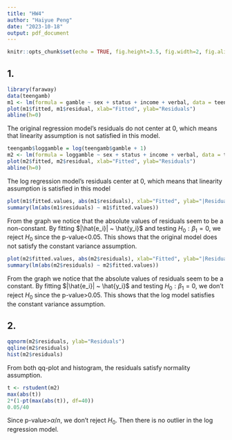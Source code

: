 ```yaml
---
title: "HW4"
author: "Haiyue Peng"
date: "2023-10-18"
output: pdf_document
---
```


```r
knitr::opts_chunk$set(echo = TRUE, fig.height=3.5, fig.width=2, fig.align = "center")
```

## 1.

```r
library(faraway)
data(teengamb)
m1 <- lm(formula = gamble ~ sex + status + income + verbal, data = teengamb)
plot(m1$fitted, m1$residual, xlab="Fitted", ylab="Residuals")
abline(h=0)
```
The original regression model's residuals do not center at 0, which means that linearity assumption is not satisfied in this model. 

```r
teengamb$loggamble = log(teengamb$gamble + 1)
m2 <- lm(formula = loggamble ~ sex + status + income + verbal, data = teengamb)
plot(m2$fitted, m2$residual, xlab="Fitted", ylab="Residuals")
abline(h=0)
```
The log regression model's residuals center at 0, which means that linearity assumption is satisfied in this model

```r
plot(m1$fitted.values, abs(m1$residuals), xlab="Fitted", ylab="|Residuals|")
summary(lm(abs(m1$residuals) ~ m1$fitted.values))
```
From the graph we notice that the absolute values of residuals seem to be a non-constant. By fitting $|\hat{e_i}| ~ \hat{y_i}$ and testing $H_0: \beta_1 = 0$, we reject $H_0$ since the p-value<0.05. This shows that the original model does not satisfy the constant variance assumption. 

```r
plot(m2$fitted.values, abs(m2$residuals), xlab="Fitted", ylab="|Residuals|")
summary(lm(abs(m2$residuals) ~ m2$fitted.values))
```
From the graph we notice that the absolute values of residuals seem to be a constant. By fitting $|\hat{e_i}| ~ \hat{y_i}$ and testing $H_0: \beta_1 = 0$, we don't reject $H_0$ since the p-value>0.05. This shows that the log model satisfies the constant variance assumption. 

## 2.
```r
qqnorm(m2$residuals, ylab="Residuals")
qqline(m2$residuals)
hist(m2$residuals)
```
From both qq-plot and histogram, the residuals satisfy normality assumption. 

```r
t <- rstudent(m2)
max(abs(t))
2*(1-pt(max(abs(t)), df=40))
0.05/40
```
Since p-value>$\alpha / n$, we don't reject $H_0$. Then there is no outlier in the log regression model.